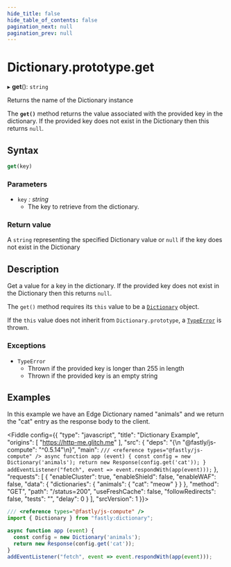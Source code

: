 ```yaml
---
hide_title: false
hide_table_of_contents: false
pagination_next: null
pagination_prev: null
---
```


# Dictionary.prototype.get

▸ **get**(): `string`

Returns the name of the Dictionary instance

The **`get()`** method returns the value associated with the provided key in the dictionary. If the provided key does not exist in the Dictionary then this returns `null`.

## Syntax

```js
get(key)
```

### Parameters

- `key` _: string_
  - The key to retrieve from the dictionary.

### Return value

A `string` representing the specified Dictionary value or `null` if the key does not exist in the Dictionary

## Description

Get a value for a key in the dictionary. If the provided key does not exist in the Dictionary then this returns `null`.

The `get()` method requires its `this` value to be a [`Dictionary`](../Dictionary.mdx) object.

If the `this` value does not inherit from `Dictionary.prototype`, a [`TypeError`](../../../globals/TypeError/TypeError.mdx) is thrown.

### Exceptions

- `TypeError`
  - Thrown if the provided key is longer than 255 in length
  - Thrown if the provided key is an empty string

## Examples

In this example we have an Edge Dictionary named "animals" and we return the "cat" entry as the response body to the client.

<Fiddle config={{
  "type": "javascript",
  "title": "Dictionary Example",
  "origins": [
    "https://http-me.glitch.me"
  ],
  "src": {
    "deps": "{\n  \"@fastly/js-compute\": \"^0.5.14\"\n}",
    "main": `
/// <reference types="@fastly/js-compute" />
async function app (event) {
  const config = new Dictionary('animals');
  return new Response(config.get('cat'));
}
addEventListener("fetch", event => event.respondWith(app(event)));
`
  },
  "requests": [
    {
      "enableCluster": true,
      "enableShield": false,
      "enableWAF": false,
      "data": {
         "dictionaries": {
           "animals": {
             "cat": "meow"
           }
         }
       },
      "method": "GET",
      "path": "/status=200",
      "useFreshCache": false,
      "followRedirects": false,
      "tests": "",
      "delay": 0
    }
  ],
  "srcVersion": 1
}}>

```js
/// <reference types="@fastly/js-compute" />
import { Dictionary } from "fastly:dictionary";

async function app (event) {
  const config = new Dictionary('animals');
  return new Response(config.get('cat'));
}
addEventListener("fetch", event => event.respondWith(app(event)));
```

</Fiddle>